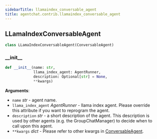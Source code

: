 ```yaml
---
sidebarTitle: llamaindex_conversable_agent
title: agentchat.contrib.llamaindex_conversable_agent
---
```


## LLamaIndexConversableAgent

```python
class LLamaIndexConversableAgent(ConversableAgent)
```

### \_\_init\_\_

```python
def __init__(name: str,
             llama_index_agent: AgentRunner,
             description: Optional[str] = None,
             **kwargs)
```

**Arguments**:

- `name` _str_ - agent name.
- `llama_index_agent` _AgentRunner_ - llama index agent.
  Please override this attribute if you want to reprogram the agent.
- `description` _str_ - a short description of the agent. This description is used by other agents
  (e.g. the GroupChatManager) to decide when to call upon this agent.
- `**kwargs` _dict_ - Please refer to other kwargs in
  [ConversableAgent](../conversable_agent#__init__).

